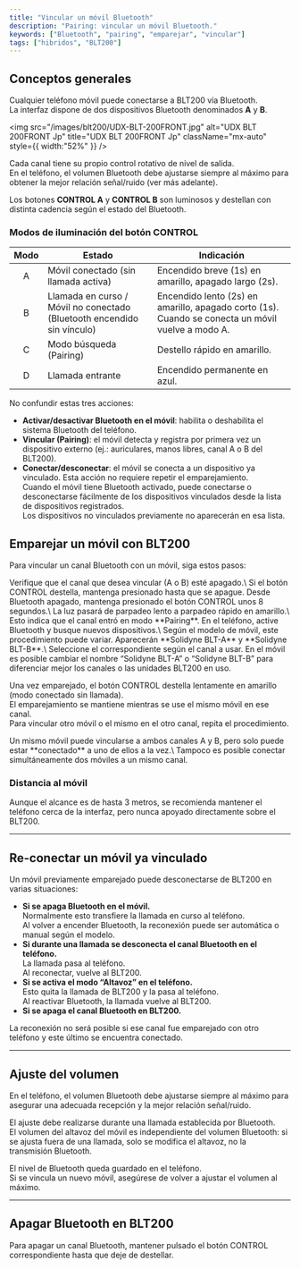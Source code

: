 ```yaml
---
title: "Vincular un móvil Bluetooth"
description: "Pairing: vincular un móvil Bluetooth."
keywords: ["Bluetooth", "pairing", "emparejar", "vincular"]
tags: ["hibridos", "BLT200"]
---
```


## Conceptos generales

Cualquier teléfono móvil puede conectarse a BLT200 vía Bluetooth.\
La interfaz dispone de dos dispositivos Bluetooth denominados **A** y **B**.

<img
  src="/images/blt200/UDX-BLT-200FRONT.jpg"
  alt="UDX BLT 200FRONT Jp"
  title="UDX BLT 200FRONT Jp"
  className="mx-auto"
  style={{ width:"52%" }}
/>

Cada canal tiene su propio control rotativo de nivel de salida.\
En el teléfono, el volumen Bluetooth debe ajustarse siempre al máximo para obtener la mejor relación señal/ruido (ver más adelante).

Los botones **CONTROL A** y **CONTROL B** son luminosos y destellan con distinta cadencia según el estado del Bluetooth.

### Modos de iluminación del botón CONTROL

| Modo | Estado                                                                  | Indicación                                                                                        |
| :--: | ----------------------------------------------------------------------- | ------------------------------------------------------------------------------------------------- |
| A    | Móvil conectado (sin llamada activa)                                    | Encendido breve (1s) en amarillo, apagado largo (2s).                                             |
| B    | Llamada en curso / Móvil no conectado (Bluetooth encendido sin vínculo) | Encendido lento (2s) en amarillo, apagado corto (1s). Cuando se conecta un móvil vuelve a modo A. |
| C    | Modo búsqueda (Pairing)                                                 | Destello rápido en amarillo.                                                                      |
| D    | Llamada entrante                                                        | Encendido permanente en azul.                                                                     |

<Info>
  No confundir estas tres acciones:

  - **Activar/desactivar Bluetooth en el móvil**: habilita o deshabilita el sistema Bluetooth del teléfono.
  - **Vincular (Pairing)**: el móvil detecta y registra por primera vez un dispositivo externo (ej.: auriculares, manos libres, canal A o B del BLT200).
  - **Conectar/desconectar**: el móvil se conecta a un dispositivo ya vinculado. Esta acción no requiere repetir el emparejamiento.\
    Cuando el móvil tiene Bluetooth activado, puede conectarse o desconectarse fácilmente de los dispositivos vinculados desde la lista de dispositivos registrados.\
    Los dispositivos no vinculados previamente no aparecerán en esa lista.
</Info>

## Emparejar un móvil con BLT200

Para vincular un canal Bluetooth con un móvil, siga estos pasos:

<Steps>
  <Step title="Apagar Bluetooth en BLT200">
    Verifique que el canal que desea vincular (A o B) esté apagado.\
    Si el botón CONTROL destella, mantenga presionado hasta que se apague.
  </Step>
  <Step title="Activar modo emparejamiento">
    Desde Bluetooth apagado, mantenga presionado el botón CONTROL unos 8 segundos.\
    La luz pasará de parpadeo lento a parpadeo rápido en amarillo.\
    Esto indica que el canal entró en modo **Pairing**.
  </Step>
  <Step title="Buscar dispositivos desde el móvil">
    En el teléfono, active Bluetooth y busque nuevos dispositivos.\
    Según el modelo de móvil, este procedimiento puede variar.
  </Step>
  <Step title="Seleccionar el dispositivo">
    Aparecerán **Solidyne BLT-A** y **Solidyne BLT-B**.\
    Seleccione el correspondiente según el canal a usar.
  </Step>
</Steps>

<Tip>
  En el móvil es posible cambiar el nombre “Solidyne BLT-A” o “Solidyne BLT-B” para diferenciar mejor los canales o las unidades BLT200 en uso.
</Tip>

Una vez emparejado, el botón CONTROL destella lentamente en amarillo (modo conectado sin llamada).\
El emparejamiento se mantiene mientras se use el mismo móvil en ese canal.\
Para vincular otro móvil o el mismo en el otro canal, repita el procedimiento.

<Warning>
  Un mismo móvil puede vincularse a ambos canales A y B, pero solo puede estar **conectado** a uno de ellos a la vez.\
  Tampoco es posible conectar simultáneamente dos móviles a un mismo canal.
</Warning>

### Distancia al móvil

Aunque el alcance es de hasta 3 metros, se recomienda mantener el teléfono cerca de la interfaz, pero nunca apoyado directamente sobre el BLT200.

---

## Re-conectar un móvil ya vinculado

Un móvil previamente emparejado puede desconectarse de BLT200 en varias situaciones:

- **Si se apaga Bluetooth en el móvil.**\
  Normalmente esto transfiere la llamada en curso al teléfono.\
  Al volver a encender Bluetooth, la reconexión puede ser automática o manual según el modelo.
- **Si durante una llamada se desconecta el canal Bluetooth en el teléfono.**\
  La llamada pasa al teléfono.\
  Al reconectar, vuelve al BLT200.
- **Si se activa el modo “Altavoz” en el teléfono.**\
  Esto quita la llamada de BLT200 y la pasa al teléfono.\
  Al reactivar Bluetooth, la llamada vuelve al BLT200.
- **Si se apaga el canal Bluetooth en BLT200.**

La reconexión no será posible si ese canal fue emparejado con otro teléfono y este último se encuentra conectado.

---

## Ajuste del volumen

<Warning>
  En el teléfono, el volumen Bluetooth debe ajustarse siempre al máximo para asegurar una adecuada recepción y la mejor relación señal/ruido.
</Warning>

El ajuste debe realizarse durante una llamada establecida por Bluetooth.\
El volumen del altavoz del móvil es independiente del volumen Bluetooth: si se ajusta fuera de una llamada, solo se modifica el altavoz, no la transmisión Bluetooth.

El nivel de Bluetooth queda guardado en el teléfono.\
Si se vincula un nuevo móvil, asegúrese de volver a ajustar el volumen al máximo.

---

## Apagar Bluetooth en BLT200

Para apagar un canal Bluetooth, mantener pulsado el botón CONTROL correspondiente hasta que deje de destellar.